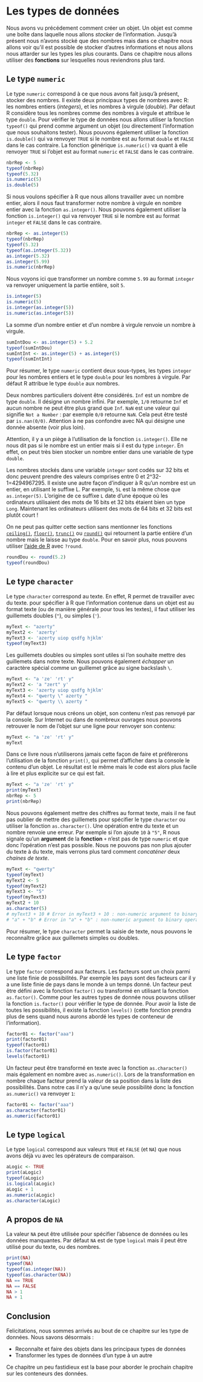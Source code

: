 # Les types de données {#dataType1}

Nous avons vu précédement comment créer un objet. Un objet est comme une boîte dans laquelle nous allons *stocker* de l'information. Jusqu'à présent nous n'avons stocké que des nombres mais dans ce chapitre nous allons voir qu'il est possible de stocker d'autres informations et nous allons nous attarder sur les types les plus courants. Dans ce chapitre nous allons utiliser des **fonctions** sur lesquelles nous reviendrons plus tard. 

## Le type `numeric`

Le type `numeric` correspond à ce que nous avons fait jusqu'à présent, stocker des nombres. Il existe deux principaux types de nombres avec R: les nombres entiers (*integers*), et les nombres à virgule (*double*). Par défaut R considère tous les nombres comme des nombres à virgule et attribue le type `double`.
Pour vérifier le type de données nous allons utiliser la fonction `typeof()` qui prend comme argument un objet (ou directement l'information que nous souhaitons tester). Nous pouvons également utiliser la fonction `is.double()` qui va renvoyer `TRUE` si le nombre est au format `double` et `FALSE` dans le cas contraire. La fonction générique `is.numeric()` va quant à elle renvoyer `TRUE` si l'objet est au format `numeric` et `FALSE` dans le cas contraire.

```r
nbrRep <- 5
typeof(nbrRep)
typeof(5.32)
is.numeric(5)
is.double(5)
```

Si nous voulons spécifier à R que nous allons travailler avec un nombre entier, alors il nous faut transformer notre nombre à virgule en nombre entier avec la fonction `as.integer()`. Nous pouvons également utiliser la fonction `is.integer()` qui va renvoyer `TRUE` si le nombre est au format `integer` et `FALSE` dans le cas contraire.

```r
nbrRep <- as.integer(5)
typeof(nbrRep)
typeof(5.32)
typeof(as.integer(5.32))
as.integer(5.32)
as.integer(5.99)
is.numeric(nbrRep)
```

Nous voyons ici que transformer un nombre comme `5.99` au format `integer` va renvoyer uniquement la partie entière, soit `5`.

```r
is.integer(5)
is.numeric(5)
is.integer(as.integer(5))
is.numeric(as.integer(5))
```

La somme d'un nombre entier et d'un nombre à virgule renvoie un nombre à virgule.

```r
sumIntDou <- as.integer(5) + 5.2
typeof(sumIntDou)
sumIntInt <- as.integer(5) + as.integer(5)
typeof(sumIntInt)
```

Pour résumer, le type `numeric` contient deux sous-types, les types `integer` pour les nombres entiers et le type `double` pour les nombres à virgule. Par défaut R attribue le type `double` aux nombres.

Deux nombres particuliers doivent être considérés. `Inf` est un nombre de type `double`. Il désigne un nombre infini. Par exemple, `1/0` retourne `Inf` et aucun nombre ne peut être plus grand que `Inf`. `NaN` est une valeur qui signifie `Not a Number` : par exemple `0/0` retourne `NaN`. Cela peut être testé par `is.nan(0/0)`. Attention à ne pas confondre avec NA qui désigne une donnée absente (voir plus loin).

Attention, il y a un piège à l'utilisation de la fonction `is.integer()`. Elle ne nous dit pas si le nombre est un entier mais si il est du type `integer`. En effet, on peut très bien stocker un nombre entier dans une variable de type `double`.

Les nombres stockés dans une variable `integer` sont codés sur 32 bits et donc peuvent prendre des valeurs comprises entre 0 et 2^32-1=4294967295. Il existe une autre façon d'indiquer à R qu'un nombre est un entier, en utilisant le suffixe L. Par exemple, `5L` est la même chose que `as.integer(5)`. L'origine de ce suffixe `L` date d'une époque où les ordinateurs utilisaient des mots de 16 bits et 32 bits étaient bien un type `Long`. Maintenant les ordinateurs utilisent des mots de 64 bits et 32 bits est plutôt court !

On ne peut pas quitter cette section sans mentionner les fonctions [`ceiling()`](#l015round), [`floor()`](#l015round), [`trunc()`](#l015round) ou [`round()`](#l015round) qui retournent la partie entière d'un nombre mais le laisse au type `double`. Pour en savoir plus, nous pouvons utiliser [l'aide de R](#l015help) avec `?round`. 

```r
roundDou <- round(5.2)
typeof(roundDou)
```

## Le type `character`

Le type `character` correspond au texte. En effet, R permet de travailler avec du texte. pour spécifier à R que l'information contenue dans un objet est au format texte (ou de manière générale pour tous les textes), il faut utiliser les guillemets doubles (`"`), ou simples (`'`).

```r
myText <- "azerty"
myText2 <- 'azerty'
myText3 <- 'azerty uiop qsdfg hjklm'
typeof(myText3)
```

Les guillemets doubles ou simples sont utiles si l'on souhaite mettre des guillemets dans notre texte. Nous pouvons également *échapper* un caractère spécial comme un guillemet grâce au signe backslash `\`.

```r
myText <- "a 'ze' 'rt' y"
myText2 <- 'a "zert" y'
myText3 <- 'azerty uiop qsdfg hjklm'
myText4 <- "qwerty \" azerty "
myText5 <- "qwerty \\ azerty "
```

Par défaut lorsque nous créons un objet, son contenu n'est pas renvoyé par la console. Sur Internet ou dans de nombreux ouvrages nous pouvons retrouver le nom de l'objet sur une ligne pour renvoyer son contenu:

```r
myText <- "a 'ze' 'rt' y"
myText
```

Dans ce livre nous n'utiliserons jamais cette façon de faire et préfèrerons l'utilisation de la fonction `print()`, qui permet d'afficher dans la console le contenu d'un objet. Le résultat est le même mais le code est alors plus facile à lire et plus explicite sur ce qui est fait.

```r
myText <- "a 'ze' 'rt' y"
print(myText)
nbrRep <- 5
print(nbrRep)
```

Nous pouvons également mettre des chiffres au format texte, mais il ne faut pas oublier de mettre des guillemets pour spécifier le type `character` ou utiliser la fonction `as.character()`. Une opération entre du texte et un nombre renvoie une erreur. Par exemple si l'on ajoute `10` à `"5"`, R nous signale qu'un **argument** de la **fonction** `+` n'est pas de type `numeric` et que donc l'opération n'est pas possible. Nous ne pouvons pas non plus ajouter du texte à du texte, mais verrons plus tard comment *concaténer* deux *chaines de texte*.

```r
myText <- "qwerty"
typeof(myText)
myText2 <- 5
typeof(myText2)
myText3 <- "5"
typeof(myText3)
myText2 + 10
as.character(5)
# myText3 + 10 # Error in myText3 + 10 : non-numeric argument to binary operator
# "a" + "b" # Error in "a" + "b" : non-numeric argument to binary operator
```

Pour résumer, le type `character` permet la saisie de texte, nous pouvons le reconnaître grâce aux guillemets simples ou doubles. 

## Le type `factor`

Le type `factor` correspond aux facteurs. Les facteurs sont un choix parmi une liste finie de possibilités. Par exemple les pays sont des facteurs car il y a une liste finie de pays dans le monde à un temps donné. Un facteur peut être défini avec la fonction `factor()` ou transformé en utilisant la fonction `as.factor()`. Comme pour les autres types de donnée nous pouvons utiliser la fonction `is.factor()` pour vérifier le type de donnée. Pour avoir la liste de toutes les possibilités, il existe la fonction `levels()` (cette fonction prendra plus de sens quand nous aurons abordé les types de conteneur de l'information).

```r
factor01 <- factor("aaa")
print(factor01)
typeof(factor01)
is.factor(factor01)
levels(factor01)
```

Un facteur peut être transformé en texte avec la fonction `as.character()` mais également en nombre avec `as.numeric()`. Lors de la transformation en nombre chaque facteur prend la valeur de sa position dans la liste des possibilités. Dans notre cas il n'y a qu'une seule possibilité donc la fonction `as.numeric()` va renvoyer `1`:

```r
factor01 <- factor("aaa")
as.character(factor01)
as.numeric(factor01)
```

## Le type `logical` {#l013logi}

Le type `logical` correspond aux valeurs `TRUE` et `FALSE` (et `NA`) que nous avons déjà vu avec les opérateurs de comparaison. 

```r
aLogic <- TRUE
print(aLogic)
typeof(aLogic)
is.logical(aLogic)
aLogic + 1
as.numeric(aLogic)
as.character(aLogic)
```

## A propos de `NA`

La valeur `NA` peut être utilisée pour spécifier l'absence de données ou les données manquantes. Par défaut `NA` est de type `logical` mais il peut être utilisé pour du texte, ou des nombres.

```r
print(NA)
typeof(NA)
typeof(as.integer(NA))
typeof(as.character(NA))
NA == TRUE
NA == FALSE
NA > 1
NA + 1
```

## Conclusion

Felicitations, nous sommes arrivés au bout de ce chapitre sur les type de données. Nous savons désormais :

* Reconnaîte et faire des objets dans les principaux types de données
* Transformer les types de données d'un type à un autre

Ce chapitre un peu fastidieux est la base pour aborder le prochain chapitre sur les conteneurs des données.
